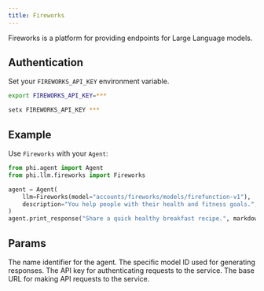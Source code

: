 ```yaml
---
title: Fireworks
---
```


Fireworks is a platform for providing endpoints for Large Language models.

## Authentication

Set your `FIREWORKS_API_KEY` environment variable.

<CodeGroup>

```bash Mac
export FIREWORKS_API_KEY=***
```

```bash Windows
setx FIREWORKS_API_KEY ***
```

</CodeGroup>

## Example

Use `Fireworks` with your `Agent`:

<CodeGroup>

```python agent.py
from phi.agent import Agent
from phi.llm.fireworks import Fireworks

agent = Agent(
    llm=Fireworks(model="accounts/fireworks/models/firefunction-v1"),
    description="You help people with their health and fitness goals.",
)
agent.print_response("Share a quick healthy breakfast recipe.", markdown=True)
```

</CodeGroup>

## Params

<ResponseField name="name" type="str" default="Fireworks">
  The name identifier for the agent.
</ResponseField>
<ResponseField
  name="model"
  type="str"
  default="accounts/fireworks/models/firefunction-v1"
>
  The specific model ID used for generating responses.
</ResponseField>
<ResponseField name="api_key" type="str">
  The API key for authenticating requests to the service.
</ResponseField>
<ResponseField
  name="base_url"
  type="str"
  default="https://api.fireworks.ai/inference/v1"
>
  The base URL for making API requests to the service.
</ResponseField>
